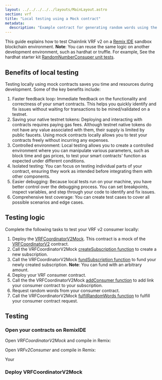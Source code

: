 ```yaml
---
layout: ../../../../../layouts/MainLayout.astro
section: vrf
title: "Local testing using a Mock contract"
metadata:
  description: "Example contract for generating random words using the VRF v2 subscription method on your local blockchain using a mock contract."
---
```



<VrfCommon callout="subscription" />

This guide explains how to test Chainlink VRF v2 on a [Remix IDE](https://remix-ide.readthedocs.io/en/latest/run.html#environment) sandbox blockchain environment. **Note**: You can reuse the same logic on another development environment, such as hardhat or truffle. For example, See the hardhat starter kit [RandomNumberConsuper unit tests](https://github.com/smartcontractkit/hardhat-starter-kit/blob/main/test/unit/RandomNumberConsumer.spec.js).

## Benefits of local testing

Testing locally using mock contracts saves you time and resources during development. Some of the key benefits include:

1. Faster feedback loop: Immediate feedback on the functionality and correctness of your smart contracts. This helps you quickly identify and fix issues without waiting for transactions to be mined/validated on a testnet.
1. Saving your native testnet tokens: Deploying and interacting with contracts requires paying gas fees. Although testnet native tokens do not have any value associated with them, their supply is limited by public faucets. Using mock contracts locally allows you to test your contracts freely without incurring any expenses.
1. Controlled environment: Local testing allows you to create a controlled environment where you can manipulate various parameters, such as block time and gas prices, to test your smart contracts' function as expected under different conditions.
1. Isolated testing: You can focus on testing individual parts of your contract, ensuring they work as intended before integrating them with other components.
1. Easier debugging: Because local tests run on your machine, you have better control over the debugging process. You can set breakpoints, inspect variables, and step through your code to identify and fix issues.
1. Comprehensive test coverage: You can create test cases to cover all possible scenarios and edge cases.

## Testing logic

Complete the following tasks to test your VRF v2 consumer locally:

1. Deploy the [VRFCoordinatorV2Mock](https://github.com/smartcontractkit/chainlink/blob/develop/contracts/src/v0.8/mocks/VRFCoordinatorV2Mock.sol). This contract is a mock of the [VRFCoordinatorV2](https://github.com/smartcontractkit/chainlink/blob/develop/contracts/src/v0.8/VRFCoordinatorV2.sol) contract.
1. Call the VRFCoordinatorV2Mock [createSubscription function](https://github.com/smartcontractkit/chainlink/blob/abf1d19c147c4fd54173b48140706780b53be474/contracts/src/v0.8/mocks/VRFCoordinatorV2Mock.sol#L176) to create a new subscription.
1. Call the VRFCoordinatorV2Mock [fundSubscription function](https://github.com/smartcontractkit/chainlink/blob/abf1d19c147c4fd54173b48140706780b53be474/contracts/src/v0.8/mocks/VRFCoordinatorV2Mock.sol#L138) to fund your newly created subscription. **Note**: You can fund with an arbitrary amount.
1. Deploy your VRF consumer contract.
1. Call the the VRFCoordinatorV2Mock [addConsumer function](https://github.com/smartcontractkit/chainlink/blob/abf1d19c147c4fd54173b48140706780b53be474/contracts/src/v0.8/mocks/VRFCoordinatorV2Mock.sol#L229) to add link your consumer contract to your subscription.
1. Request random words from your consumer contract.
1. Call the VRFCoordinatorV2Mock [fulfilRandomWords function](https://github.com/smartcontractkit/chainlink/blob/abf1d19c147c4fd54173b48140706780b53be474/contracts/src/v0.8/mocks/VRFCoordinatorV2Mock.sol#L88) to fulfill your consumer contract request.

## Testing

### Open your contracts on RemixIDE

Open _VRFCoordinatorV2Mock_ and compile in Remix:

<CodeSample src="samples/VRF/mock/VRFCoordinatorV2Mock.sol" />

Open _VRFv2Consumer_ and compile in Remix:

<CodeSample src="samples/VRF/mock/VRFv2Consumer.sol" />

Your

### Deploy VRFCoordinatorV2Mock
